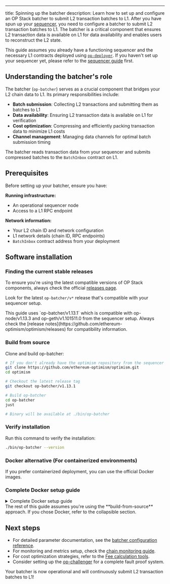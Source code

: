 ---
title: Spinning up the batcher
description: Learn how to set up and configure an OP Stack batcher to submit L2 transaction batches to L1.
After you have spun up your [sequencer](/operators/chain-operators/deploy/sequencer-node), you need to configure a batcher to submit L2 transaction batches to L1. The batcher is a critical component that ensures L2 transaction data is available on L1 for data availability and enables users to reconstruct the L2 state.

This guide assumes you already have a functioning sequencer and the necessary L1 contracts deployed using [`op-deployer`](/operators/chain-operators/tools/op-deployer). If you haven't set up your sequencer yet, please refer to the [sequencer guide](/operators/chain-operators/deploy/sequencer-node) first.

## Understanding the batcher's role

The batcher (`op-batcher`) serves as a crucial component that bridges your L2 chain data to L1. Its primary responsibilities include:

*   **Batch submission**: Collecting L2 transactions and submitting them as batches to L1
*   **Data availability**: Ensuring L2 transaction data is available on L1 for verification
*   **Cost optimization**: Compressing and efficiently packing transaction data to minimize L1 costs
*   **Channel management**: Managing data channels for optimal batch submission timing

The batcher reads transaction data from your sequencer and submits compressed batches to the `BatchInbox` contract on L1.

## Prerequisites

Before setting up your batcher, ensure you have:

**Running infrastructure:**

*   An operational sequencer node
*   Access to a L1 RPC endpoint

**Network information:**

*   Your L2 chain ID and network configuration
*   L1 network details (chain ID, RPC endpoints)
*   `BatchInbox` contract address from your deployment

## Software installation

### Finding the current stable releases

To ensure you're using the latest compatible versions of OP Stack components, always check the official [releases page](https://github.com/ethereum-optimism/optimism/releases).

Look for the latest `op-batcher/v*` release that's compatible with your sequencer setup.

<Info>
  This guide uses `op-batcher/v1.13.1` which is compatible with op-node/v1.13.3 and op-geth/v1.101511.0 from the sequencer setup.
  Always check the [release notes](https://github.com/ethereum-optimism/optimism/releases) for compatibility information.
</Info>

### Build from source

Clone and build op-batcher:

```bash
# If you don't already have the optimism repository from the sequencer setup
git clone https://github.com/ethereum-optimism/optimism.git
cd optimism

# Checkout the latest release tag
git checkout op-batcher/v1.13.1

# Build op-batcher
cd op-batcher
just

# Binary will be available at ./bin/op-batcher
```

### Verify installation

Run this command to verify the installation:

```bash
./bin/op-batcher --version
```

### Docker alternative (For containerized environments)

If you prefer containerized deployment, you can use the official Docker images.

### Complete Docker setup guide

<details>
  <summary>Complete Docker setup guide</summary>

  If you choose the Docker approach, you'll need to:

  1.  **Set up directory structure and copy configuration files:**

  ```bash
  # Create your batcher working directory
  mkdir ~/batcher-node
  cd ~/batcher-node

  # Copy configuration files from op-deployer output
  # Note: Adjust the path if your .deployer directory is located elsewhere
  cp ~/.deployer/state.json .

  # Extract the BatchInbox address
  BATCH_INBOX_ADDRESS=$(cat state.json | jq -r '.opChainDeployments[0].SystemConfigProxy')
  echo "BatchInbox Address: $BATCH_INBOX_ADDRESS"
  ```

  2.  **Create environment variables file:**

  ```bash
  # Create .env file with your actual values
  cat > .env << 'EOF'
  # L1 Configuration - Replace with your actual RPC URLs
  L1_RPC_URL=https://sepolia.infura.io/v3/YOUR_ACTUAL_INFURA_KEY

  # L2 Configuration - Should match your sequencer setup
  L2_RPC_URL=http://op-geth:8545
  ROLLUP_RPC_URL=http://op-node:8547

  # Contract addresses - Extract from your op-deployer output
  BATCH_INBOX_ADDRESS=YOUR_ACTUAL_BATCH_INBOX_ADDRESS

  # Private key - Replace with your actual private key
  BATCHER_PRIVATE_KEY=YOUR_ACTUAL_PRIVATE_KEY

  # Batcher configuration
  POLL_INTERVAL=1s
  SUB_SAFETY_MARGIN=6
  NUM_CONFIRMATIONS=1
  SAFE_ABORT_NONCE_TOO_LOW_COUNT=3
  RESUBMISSION_TIMEOUT=30s
  MAX_CHANNEL_DURATION=25

  # RPC configuration
  BATCHER_RPC_PORT=8548
  EOF
  ```

  **Important**: Replace ALL placeholder values (`YOUR_ACTUAL_*`) with your real configuration values.

  3.  **Create docker-compose.yml:**

  <Info>
    This configuration assumes your sequencer is running in a Docker container named `sequencer-node` on the same `op-stack` network. 
    Make sure your sequencer is running before starting the batcher.
  </Info>

  ```yaml

services:
  op-batcher:
    image: us-docker.pkg.dev/oplabs-tools-artifacts/images/op-batcher:v1.13.1
    volumes:
      - .:/workspace
    working_dir: /workspace
    ports:
      - "8548:8548"
    env_file:
      - .env
    command:
      - "op-batcher"
      - "--l2-eth-rpc=${L2_RPC_URL}"
      - "--rollup-rpc=${ROLLUP_RPC_URL}"
      - "--poll-interval=${POLL_INTERVAL}"
      - "--sub-safety-margin=${SUB_SAFETY_MARGIN}"
      - "--num-confirmations=${NUM_CONFIRMATIONS}"
      - "--safe-abort-nonce-too-low-count=${SAFE_ABORT_NONCE_TOO_LOW_COUNT}"
      - "--resubmission-timeout=${RESUBMISSION_TIMEOUT}"
      - "--rpc.addr=0.0.0.0"
      - "--rpc.port=${BATCHER_RPC_PORT}"
      - "--rpc.enable-admin"
      - "--max-channel-duration=${MAX_CHANNEL_DURATION}"
      - "--l1-eth-rpc=${L1_RPC_URL}"
      - "--private-key=${BATCHER_PRIVATE_KEY}"
      - "--batch-type=1"
      - "--data-availability-type=blobs"
      - "--compress"
      - "--log.level=info"
    restart: unless-stopped
  ```

  4.  **Start the batcher service:**

  ```bash
  # Make sure your sequencer network exists
  docker network create op-stack 2>/dev/null || true

  # Start the batcher
  docker-compose up -d

  # View logs
  docker-compose logs -f op-batcher
  ````

  5.  **Verify batcher is running:**

  ```bash
  # Check batcher RPC is responding
  curl -X POST -H "Content-Type: application/json" \
    --data '{"jsonrpc":"2.0","method":"admin_startBatcher","params":[],"id":1}' \
    http://localhost:8548

  # Check container status
  docker-compose ps
  ```

  6.  **Final directory structure:**

  ```bash
  ~/batcher-node/
  ├── state.json             # Copied from ~/.deployer/
  ├── .env                   # Environment variables
  └── docker-compose.yml     # Docker configuration
  ```
</details>

<Info>
  The rest of this guide assumes you're using the **build-from-source** approach.
  If you chose Docker, refer to the collapsible section.
</Info>


## Next steps

*   For detailed parameter documentation, see the [batcher configuration reference](/operators/chain-operators/configuration/batcher).
*   For monitoring and metrics setup, check the [chain monitoring guide](/operators/chain-operators/tools/chain-monitoring).
*   For cost optimization strategies, refer to the [Fee calculation tools](/operators/chain-operators/tools/fee-calculator).
*   Consider setting up the [op-challenger](/operators/chain-operators/tutorials/dispute-games) for a complete fault proof system.

Your batcher is now operational and will continuously submit L2 transaction batches to L1!
